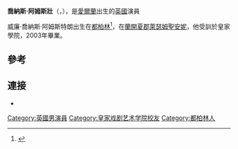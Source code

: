 {{Infobox person
| name          = 喬納斯·阿姆斯壯
| image         =
| imagesize     =
| caption       =
| birthname     = William Jonas Armstrong
| birth_date     = {{birth date and age|1981|1|1|df=y}}
| birth_place   = [[都柏林|都柏林]]
| occupation    = [[演員|演員]] 
| yearsactive   = 2003–present
| homepage      = 
}}

'''喬納斯·阿姆斯壯'''（{{lang-en|'''Jonas Armstrong'''}}，{{bd|1981年|1月1日}}），是[[愛爾蘭|愛爾蘭]]出生的[[英國|英國]]演員

威廉·喬納斯·阿姆斯特朗出生在[[都柏林|都柏林]]<ref name="imdb">{{cite news | title = Jonas Armstrong | publisher = [[Internet_Movie_Database|Internet Movie Database]] | url = http://www.imdb.com/name/nm1765073/ | accessdate = 2008-10-15 | archive-date = 2021-01-25 | archive-url = https://web.archive.org/web/20210125024335/http://www.imdb.com/name/nm1765073/ | dead-url = no }}</ref>，在[[蘭開夏郡|蘭開夏郡]][[萊瑟姆聖安妮|萊瑟姆聖安妮]]，他受訓於皇家學院，2003年畢業。

==參考==
{{Reflist}}

==連接==
* {{IMDb name|1765073}}

{{Authority control}}

{{DEFAULTSORT:Armstrong, Jonas}}

[[Category:英國男演員|Category:英國男演員]]
[[Category:皇家戏剧艺术学院校友|Category:皇家戏剧艺术学院校友]]
[[Category:都柏林人|Category:都柏林人]]